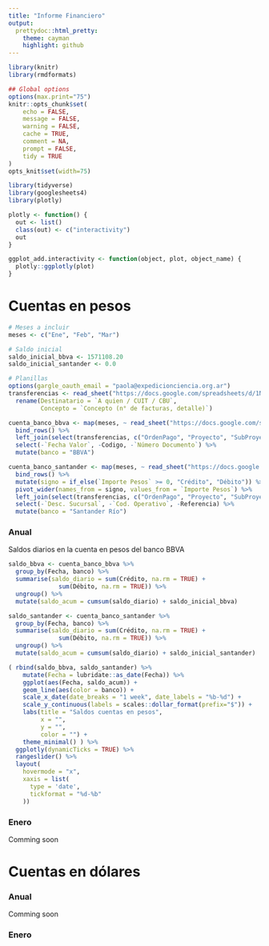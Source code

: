 ```yaml
---
title: "Informe Financiero"
output:
  prettydoc::html_pretty:
    theme: cayman
    highlight: github
---
```

```r
library(knitr)
library(rmdformats)

## Global options
options(max.print="75")
knitr::opts_chunk$set(
	echo = FALSE,
	message = FALSE,
	warning = FALSE,
	cache = TRUE,
	comment = NA,
	prompt = FALSE,
	tidy = TRUE
)
opts_knit$set(width=75)

```

```r
library(tidyverse)
library(googlesheets4)
library(plotly)

plotly <- function() {
  out <- list()
  class(out) <- c("interactivity")
  out
}

ggplot_add.interactivity <- function(object, plot, object_name) {
  plotly::ggplotly(plot)
}
```

# Cuentas en pesos

```r
# Meses a incluir
meses <- c("Ene", "Feb", "Mar")

# Saldo inicial
saldo_inicial_bbva <- 1571108.20
saldo_inicial_santander <- 0.0

# Planillas
options(gargle_oauth_email = "paola@expedicionciencia.org.ar")
transferencias <- read_sheet("https://docs.google.com/spreadsheets/d/1N6FGnCIkiw1xg1_do2KnTPFQkTIBv5oT94R0-ICraUA/edit#gid=0") %>% 
  rename(Destinatario = `A quien / CUIT / CBU`, 
         Concepto = `Concepto (n° de facturas, detalle)`)

cuenta_banco_bbva <- map(meses, ~ read_sheet("https://docs.google.com/spreadsheets/d/152XYQwKsdHEOFtUmTNUy4wV7R90MNUy-Q9sAXh_tVGE/edit#gid=140125494", sheet = .x)) %>% 
  bind_rows() %>% 
  left_join(select(transferencias, c("OrdenPago", "Proyecto", "SubProyecto")), by = c("OP" = "OrdenPago")) %>% 
  select(-`Fecha Valor`, -Codigo, -`Número Documento`) %>% 
  mutate(banco = "BBVA")

cuenta_banco_santander <- map(meses, ~ read_sheet("https://docs.google.com/spreadsheets/d/1GzYlyVzxWuvTJLJ0_f362lgq0GOZ4mw8QLzRL9CgAvo/edit#gid=0", sheet = .x)) %>% 
  bind_rows() %>% 
  mutate(signo = if_else(`Importe Pesos` >= 0, "Crédito", "Débito")) %>% 
  pivot_wider(names_from = signo, values_from = `Importe Pesos`) %>% 
  left_join(select(transferencias, c("OrdenPago", "Proyecto", "SubProyecto")), by = c("OP" = "OrdenPago")) %>% 
  select(-`Desc. Sucursal`, -`Cod. Operativo`, -Referencia) %>% 
  mutate(banco = "Santander Río")
```

### Anual 

Saldos diarios en la cuenta en pesos del banco BBVA

```r
saldo_bbva <- cuenta_banco_bbva %>% 
  group_by(Fecha, banco) %>% 
  summarise(saldo_diario = sum(Crédito, na.rm = TRUE) + 
              sum(Débito, na.rm = TRUE)) %>%
  ungroup() %>%
  mutate(saldo_acum = cumsum(saldo_diario) + saldo_inicial_bbva) 

saldo_santander <- cuenta_banco_santander %>% 
  group_by(Fecha, banco) %>% 
  summarise(saldo_diario = sum(Crédito, na.rm = TRUE) + 
              sum(Débito, na.rm = TRUE)) %>%
  ungroup() %>%
  mutate(saldo_acum = cumsum(saldo_diario) + saldo_inicial_santander) 

( rbind(saldo_bbva, saldo_santander) %>% 
    mutate(Fecha = lubridate::as_date(Fecha)) %>% 
    ggplot(aes(Fecha, saldo_acum)) +
    geom_line(aes(color = banco)) +
    scale_x_date(date_breaks = "1 week", date_labels = "%b-%d") +
    scale_y_continuous(labels = scales::dollar_format(prefix="$")) +
    labs(title = "Saldos cuentas en pesos",
         x = "",
         y = "",
         color = "") +
    theme_minimal() ) %>% 
  ggplotly(dynamicTicks = TRUE) %>% 
  rangeslider() %>%
  layout(
    hovermode = "x",
    xaxis = list(
      type = 'date',
      tickformat = "%d-%b"
    ))
```

### Enero

Comming soon

# Cuentas en dólares

### Anual

Comming soon

### Enero

